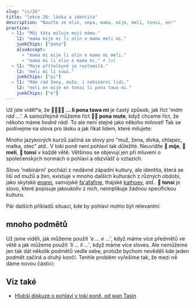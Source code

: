 ---
slug: "cs/26"
title: "lekce 26: láska a identita"
description: "Naučte se olin, unpa, mama, mije, meli, tonsi, en!"
practice:
  - l1: "Můj táta miluje mojí mámu."
    l2: "mama mije mi li olin e mama meli mi."
    junkChips: ["pona"]
    alsoAccept:
      - "mama mi mije li olin e mama mi meli."
      - "mama mi li olin e mama mi." # lol
  - l1: "Moje přítelkyně je roztomilá."
    l2: "meli mi li suwi."
    junkChips: ["pi"]
  - l1: "Mám rád ženy, muže, i nebinární lidi."
    l2: "meli en mije en tonsi li pona tawa mi."
    junkChips: ["e"]
---


Už jste viděl\*a, že **󱤧󱥔󱥩󱤴 ... li pona tawa mi** je častý způsob, jak říct '*mám rád ...*'. A samozřejmě můžeme říct **󱥔󱤼 pona mute**, když chceme říct, že někoho máme *hodně rádi*. To ale není stejné jako někoho *milovat*! Tak se podívejme na slova pro lásku a jak říkat lidem, které milujete:

<List>
  <Word sl="olin" m="milovat" />
  <Word sl="unpa" m="mít sex" />
  <Word sl="mama" m="rodič" />
  <Word sl="mije" m="muž, maskulinní osoba, manžel; samec" />
  <Word sl="meli" m="žena, femininní osoba, manželka; samice" />
  <Word sl="tonsi" m="nebinární, genderově nekonformní; trans" />
</List>

Mnoho jazykových kurzů začíná se slovy pro "muž, žena, dívka, chlapec, matka, otec" atd.. V toki poně není pohlaví tak důležité. Neuvidíte **󱤵 mije**, **󱤳 meli**, **󱥾 tonsi** v každé větě. Většinou se objevují jen při mluvení o společenských normách o pohlaví a obzvlášť o vztazích. 

<List>
  <Sentence sl="Miluji svého přítele." m="I love my boyfriend."/>
  <Sentence sl="mama o!" m="Mami! (nebo) Tati!"/>
  <Sentence sl="mi olin e meli." m="Jsem na holky."/>
</List>

Slovo 'nebinární' pochází z nedávné západní kultury, ale identita, která se liší od mužů a žen, existuje v mnoho dalších kulturách z různých období, jako skytské [enarei](https://en.wikipedia.org/wiki/Enaree), samojské [fa'afafine](https://en.wikipedia.org/wiki/Fa%CA%BBafafine), thajské [kathoey](https://en.wikipedia.org/wiki/Kathoey), atd.. **󱥾 tonsi** je slovo, které popisuje jakoukoliv z nich, neimplikuje žádnou specifickou kulturu.

Pár dalších příkladů situací, kde by pohlaví mohlo být relevantní:

<List>
  <Sentence sl="len mi li mije." m="Oblékám se maskulinně." />
  <Sentence sl="jan olin mi li tonsi." m="Můj partner je nebinární." />
  <Sentence sl="mi meli e sijelo mi kepeken misikeke." m="Dělám svoje tělo femininnějším pomocí léků." />
</List>

## mnoho podmětů
Už jsme viděli, jak můžeme použít *'e ... e ...'*, když máme více předmětů ve větě a jak můžeme použít *'li ... li ...'*, když máme více sloves. Ale nemůžeme jen tak dát několik podmětů vedle sebe, protože bychom nevěděli kde jeden podmět začíná a druhý končí. Tenhle problém vyřešíme tak, že mezi ně dáme novou částici:

<List>
  <Word sl="en" m="spojuje podměty" />
  <Sentence sl="mi en ona li toki." m="Já a ona si píšeme." />
  <Sentence sl="soweli en waso li utala." m="Zvíře a pták bojují." />
  <Sentence sl="meli en mije li unpa." m="Muž a žena mají sex." />
</List>

<Practice exercises={frontmatter.practice} />

## Viz také
* [Hlubší diskuze o pohlaví v toki poně, od wan Tasin](https://www.tamz.in/toki_mi/there-is-no-gender-in-toki-pona/)